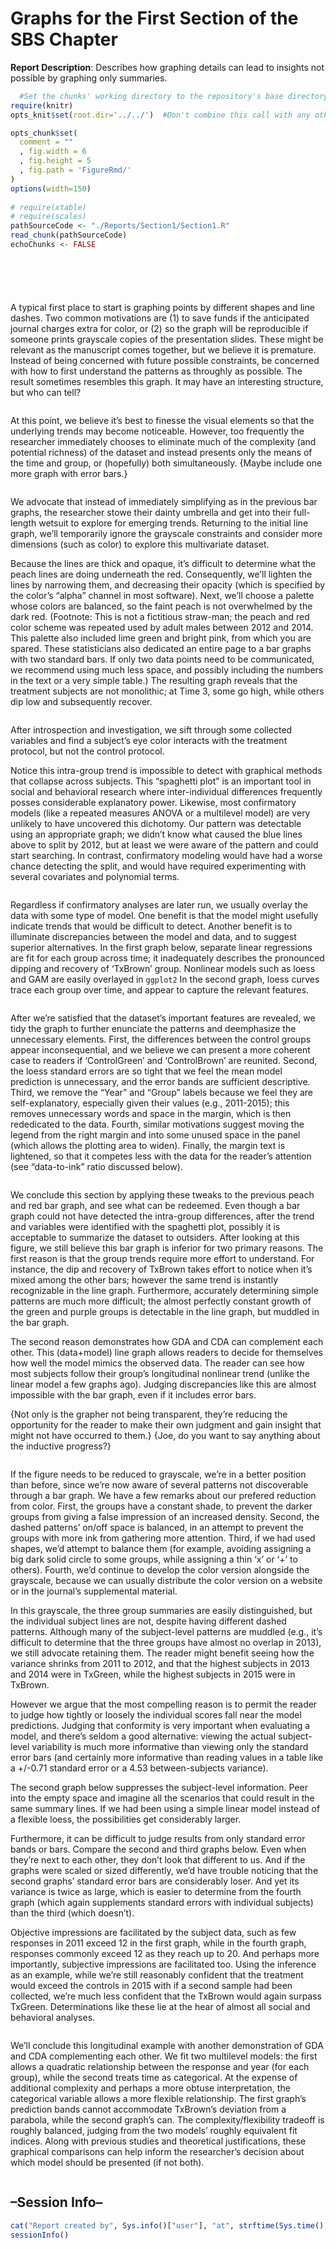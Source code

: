 <!-- rmarkdown v1 -->

<!-- Specify the report's official name, goal & description. -->
# Graphs for the First Section of the SBS Chapter
**Report Description**: Describes how graphing details can lead to insights not possible by graphing only summaries.

```r
  #Set the chunks' working directory to the repository's base directory; this assumes the report is nested inside of two directories.
require(knitr)
opts_knit$set(root.dir='../../')  #Don't combine this call with any other chunk -especially one that uses file paths.
```

<!-- Point knitr to the underlying code file so it knows where to look for the chunks. -->
```r
opts_chunk$set(
  comment = "" 
  , fig.width = 6
  , fig.height = 5
  , fig.path = 'FigureRmd/' 
)
options(width=150)
               
# require(xtable)
# require(scales)
pathSourceCode <- "./Reports/Section1/Section1.R"
read_chunk(pathSourceCode)
echoChunks <- FALSE
```

<!-- Load the packages.  Suppress the output when loading packages. --> 
```r
```

<!-- Load any Global Functions declared in the R file.  Suppress the output. --> 
```r
```

<!-- Declare any global functions specific to a Rmd output.  Suppress the output. --> 
```r
```

<!-- Load the dataset.   -->
```r
```

<!-- Tweak the dataset.   -->
```r
```

A typical first place to start is graphing points by different shapes and line dashes.  Two common motivations are (1) to save funds if the anticipated journal charges extra for color, or (2) so the graph will be reproducible if someone prints grayscale copies of the presentation slides.  These might be relevant as the manuscript comes together, but we believe it is premature.  Instead of being concerned with future possible constraints, be concerned with how to first understand the patterns as throughly as possible. The result sometimes resembles this graph.  It may have an interesting structure, but who can tell?

```r
```

At this point, we believe it's best to finesse the visual elements so that the underlying trends may become noticeable.  However, too frequently the researcher immediately chooses to eliminate much of the complexity (and potential richness) of the dataset and instead presents only the means of the time and group, or (hopefully) both simultaneously.  {Maybe include one more graph with error bars.}

```r
```

We advocate that instead of immediately simplifying as in the previous bar graphs, the researcher stowe their dainty umbrella and get into their full-length wetsuit to explore for emerging trends.  Returning to the initial line graph, we'll temporarily ignore the grayscale constraints and consider more dimensions (such as color) to explore this multivariate dataset.

Because the lines are thick and opaque, it's difficult to determine what the peach lines are doing underneath the red.  Consequently, we'll lighten the lines by narrowing them, and decreasing their opacity (which is specified by the color's "alpha" channel in most software).  Next, we'll choose a palette whose colors are balanced, so the faint peach is not overwhelmed by the dark red. (Footnote: This is not a fictitious straw-man; the peach and red color scheme was repeated used by adult males between 2012 and 2014.  This palette also included lime green and bright pink, from which you are spared.  These statisticians also dedicated an entire page to a bar graphs with two standard bars.  If only two data points need to be communicated, we recommend using much less space, and possibly including the numbers in the text or a very simple table.)  The resulting graph reveals that the treatment subjects are not monolithic; at Time 3, some go high, while others dip low and subsequently recover.  

```r
```

After introspection and investigation, we sift through some collected variables and find a subject's eye color interacts with the treatment protocol, but not the control protocol.

Notice this intra-group trend is impossible to detect with graphical methods that collapse across subjects.  This "spaghetti plot" is an important tool in social and behavioral research where inter-individual differences frequently posses considerable explanatory power.  Likewise, most confirmatory models (like a repeated measures ANOVA or a multilevel model) are very unlikely to have uncovered this dichotomy.  Our pattern was detectable using an appropriate graph; we didn't know what caused the blue lines above to split by 2012, but at least we were aware of the pattern and could start searching.  In contrast, confirmatory modeling would have had a worse chance detecting the split, and would have required experimenting with several covariates and polynomial terms.

```r
```

Regardless if confirmatory analyses are later run, we usually overlay the data with some type of model.  One benefit is that the model might usefully indicate trends that would be difficult to detect.  Another benefit is to illuminate discrepancies between the model and data, and to suggest superior alternatives.  In the first graph below, separate linear regressions are fit for each group across time; it inadequately describes the pronounced dipping and recovery of 'TxBrown' group.  Nonlinear models such as loess and GAM are easily overlayed in `ggplot2`  In the second graph, loess curves trace each group over time, and appear to capture the relevant features.

```r
```

After we're satisfied that the dataset's important features are revealed, we tidy the graph to further enunciate the patterns and deemphasize the unnecessary elements.  First, the differences between the control groups appear inconsequential, and we believe we can present a more coherent case to readers if 'ControlGreen' and 'ControlBrown' are reunited.  Second, the loess standard errors are so tight that we feel the mean model prediction is unnecessary, and the error bands are sufficient descriptive.  Third, we remove the "Year" and "Group" labels because we feel they are self-explanatory, especially given their values (e.g., 2011-2015); this removes unnecessary words and space in the margin, which is then rededicated to the data.  Fourth, similar motivations suggest moving the legend from the right margin and into some unused space in the panel (which allows the plotting area to widen).  Finally, the margin text is lightened, so that it competes less with the data for the reader's attention (see "data-to-ink" ratio discussed below).

```r
```

We conclude this section by applying these tweaks to the previous peach and red bar graph, and see what can be redeemed.  Even though a bar graph could not have detected the intra-group differences, after the trend and variables were identified with the spaghetti plot, possibly it is acceptable to summarize the dataset to outsiders.  After looking at this figure, we still believe this bar graph is inferior for two primary reasons.  The first reason is that the group trends require more effort to understand.  For instance, the dip and recovery of TxBrown takes effort to notice when it's mixed among the other bars; however the same trend is instantly recognizable in the line graph.  Furthermore, accurately determining simple patterns are much more difficult; the almost perfectly constant growth of the green and purple groups is detectable in the line graph, but muddled in the bar graph.

The second reason demonstrates how GDA and CDA can complement each other.  This (data+model) line graph allows readers to decide for themselves how well the model mimics the observed data.  The reader can see how most subjects follow their group's longitudinal nonlinear trend (unlike the linear model a few graphs ago).  Judging discrepancies like this are almost impossible with the bar graph, even if it includes error bars.

{Not only is the grapher not being transparent, they're reducing the opportunity for the reader to make their own judgment and gain insight that might not have occurred to them.} {Joe, do you want to say anything about the inductive progress?}

```r
```

If the figure needs to be reduced to grayscale, we're in a better position than before, since we're now aware of several patterns not discoverable through a bar graph.  We have a few remarks about our prefered reduction from color.  First, the groups have a constant shade, to prevent the darker groups from giving a false impression of an increased density.  Second, the dashed patterns' on/off space is balanced, in an attempt to prevent the groups with more ink from gathering more attention.  Third, if we had used shapes, we'd attempt to balance them (for example, avoiding assigning a big dark solid circle to some groups, while assigning a thin 'x' or '+' to others). Fourth, we'd continue to develop the color version alongside the grayscale, because we can usually distribute the color version on a website or in the journal's supplemental material.

In this grayscale, the three group summaries are easily distinguished, but the individual subject lines are not, despite having different dashed patterns.  Although many of the subject-level patterns are muddled (e.g., it's difficult to determine that the three groups have almost no overlap in 2013), we still advocate retaining them.  The reader might benefit seeing how the variance shrinks from 2011 to 2012, and that the highest subjects in 2013 and 2014 were in TxGreen, while the highest subjects in 2015 were in TxBrown.
 
However we argue that the most compelling reason is to permit the reader to judge how tightly or loosely the individual scores fall near the model predictions.  Judging that conformity is very important when evaluating a model, and there's seldom a good alternative: viewing the actual subject-level variability is much more informative than viewing only the standard error bars (and certainly more informative than reading values in a table like a +/-0.71 standard error or a 4.53 between-subjects variance).  

The second graph below suppresses the subject-level information.  Peer into the empty space and imagine all the scenarios that could result in the same summary lines.  If we had been using a simple linear model instead of a flexible loess, the possibilities get considerably larger.  

Furthermore, it can be difficult to judge results from only standard error bands or bars.  Compare the second and third graphs below.  Even when they're next to each other, they don't look that different to us.  And if the graphs were scaled or sized differently, we'd have trouble noticing that the second graphs' standard error bars are considerably loser.  And yet its variance is twice as large, which is easier to determine from the fourth graph (which again supplements standard errors with individual subjects) than the third (which doesn't).

Objective impressions are facilitated by the subject data, such as few responses in 2011 exceed 12 in the first graph, while in the fourth graph, responses commonly exceed 12 as they reach up to 20.  And perhaps more importantly, subjective impressions are facilitated too.  Using the inference as an example, while we're still reasonably confident that the treatment would exceed the controls in 2015 with if a second sample had been collected, we're much less confident that the TxBrown would again surpass TxGreen.  Determinations like these lie at the hear of almost all social and behavioral analyses.

```r
```

We'll conclude this longitudinal example with another demonstration of GDA and CDA complementing each other.  We fit two multilevel models: the first allows a quadratic relationship between the response and year (for each group), while the second treats time as categorical.  At the expense of additional complexity and perhaps a more obtuse interpretation, the categorical variable allows a more flexible relationship.  The first graph's prediction bands cannot accommodate TxBrown's deviation from a parabola, while the second graph's can.  The complexity/flexibility tradeoff is roughly balanced, judging from the two models' roughly equivalent fit indices.  Along with previous studies and theoretical justifications, these graphical comparisons can help inform the researcher's decision about which model should be presented (if not both).

```r
```

## --Session Info--
```r
cat("Report created by", Sys.info()["user"], "at", strftime(Sys.time(), "%c, %z"))
sessionInfo()
```
